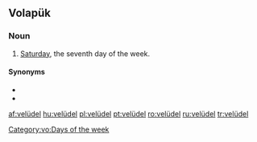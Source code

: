 ==Volapük==

===Noun===
{{head|vo|noun}}

# {{lb|vo|archaic}} [[Saturday]], the seventh day of the week.

====Synonyms====
* {{l|vo|jabat}}
* {{l|vo|zädel}}

[[Category:vo:Days of the week]]

[[af:velüdel]]
[[hu:velüdel]]
[[pl:velüdel]]
[[pt:velüdel]]
[[ro:velüdel]]
[[ru:velüdel]]
[[tr:velüdel]]